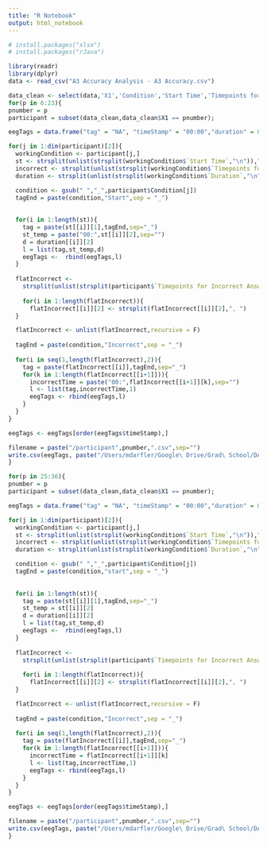 ```yaml
---
title: "R Notebook"
output: html_notebook
---
```


```r
# install.packages("xlsx")
# install.packages("rJava")
```
```r
library(readr)
library(dplyr)
data <- read_csv("A3 Accuracy Analysis - A3 Accuracy.csv")
```
```r
data_clean <- select(data,'X1','Condition','Start Time','Timepoints for Incorrect Answers','Duration')
for(p in 6:23){
pnumber = p
participant = subset(data_clean,data_clean$X1 == pnumber);

eegTags = data.frame("tag" = "NA", "timeStamp" = "00:00","duration" = 0, stringsAsFactors = FALSE)

for(j in 1:dim(participant)[2]){
  workingCondition <- participant[j,]
  st <- strsplit(unlist(strsplit(workingCondition$`Start Time`,"\n")),": ")
  incorrect <- strsplit(unlist(strsplit(workingCondition$`Timepoints for Incorrect Answers`,"\n")),": ")
  duration <- strsplit(unlist(strsplit(workingCondition$`Duration`,"\n")),": ")

  condition <- gsub(" ","_",participant$Condition[j])
  tagEnd = paste(condition,"Start",sep = "_")
  
  
  for(i in 1:length(st)){
    tag = paste(st[[i]][1],tagEnd,sep="_")
    st_temp = paste("00:",st[[i]][2],sep="")
    d = duration[[i]][2]
    l = list(tag,st_temp,d)
    eegTags <-  rbind(eegTags,l)
  }
  
  flatIncorrect <- 
    strsplit(unlist(strsplit(participant$`Timepoints for Incorrect Answers`[j],"\n")),": ")
  
    for(i in 1:length(flatIncorrect)){
      flatIncorrect[[i]][2] <- strsplit(flatIncorrect[[i]][2],", ")
  }

  flatIncorrect <- unlist(flatIncorrect,recursive = F)
  
  tagEnd = paste(condition,"Incorrect",sep = "_")
  
  for(i in seq(1,length(flatIncorrect),2)){
    tag = paste(flatIncorrect[[i]],tagEnd,sep="_")
    for(k in 1:length(flatIncorrect[[i+1]])){
      incorrectTime = paste("00:",flatIncorrect[[i+1]][k],sep="")
      l <- list(tag,incorrectTime,1)
      eegTags <- rbind(eegTags,l)
    }
  }
}

eegTags <- eegTags[order(eegTags$timeStamp),]

filename = paste("/participant",pnumber,".csv",sep="")
write.csv(eegTags, paste("/Users/mdarfler/Google\ Drive/Grad\ School/DAIL/A3\ Behavior\ Data\ Analysis/A3_Analysis_Code_Repo/EEG\ Tag\ Sheets/participant",pnumber,".csv",sep=""), row.names = FALSE)
}
```
```r
for(p in 25:36){
pnumber = p
participant = subset(data_clean,data_clean$X1 == pnumber);

eegTags = data.frame("tag" = "NA", "timeStamp" = "00:00","duration" = 0, stringsAsFactors = FALSE)

for(j in 1:dim(participant)[2]){
  workingCondition <- participant[j,]
  st <- strsplit(unlist(strsplit(workingCondition$`Start Time`,"\n")),": ")
  incorrect <- strsplit(unlist(strsplit(workingCondition$`Timepoints for Incorrect Answers`,"\n")),": ")
  duration <- strsplit(unlist(strsplit(workingCondition$`Duration`,"\n")),": ")

  condition <- gsub(" ","_",participant$Condition[j])
  tagEnd = paste(condition,"start",sep = "_")
  
  
  for(i in 1:length(st)){
    tag = paste(st[[i]][1],tagEnd,sep="_")
    st_temp = st[[i]][2]
    d = duration[[i]][2]
    l = list(tag,st_temp,d)
    eegTags <-  rbind(eegTags,l)
  }
  
  flatIncorrect <- 
    strsplit(unlist(strsplit(participant$`Timepoints for Incorrect Answers`[j],"\n")),": ")
  
    for(i in 1:length(flatIncorrect)){
      flatIncorrect[[i]][2] <- strsplit(flatIncorrect[[i]][2],", ")
  }

  flatIncorrect <- unlist(flatIncorrect,recursive = F)
  
  tagEnd = paste(condition,"Incorrect",sep = "_")
  
  for(i in seq(1,length(flatIncorrect),2)){
    tag = paste(flatIncorrect[[i]],tagEnd,sep="_")
    for(k in 1:length(flatIncorrect[[i+1]])){
      incorrectTime = flatIncorrect[[i+1]][k]
      l <- list(tag,incorrectTime,1)
      eegTags <- rbind(eegTags,l)
    }
  }
}

eegTags <- eegTags[order(eegTags$timeStamp),]

filename = paste("/participant",pnumber,".csv",sep="")
write.csv(eegTags, paste("/Users/mdarfler/Google\ Drive/Grad\ School/DAIL/A3\ Behavior\ Data\ Analysis/A3_Analysis_Code_Repo/EEG\ Tag\ Sheets/participant",pnumber,".csv",sep=""), row.names = FALSE)
}
```

